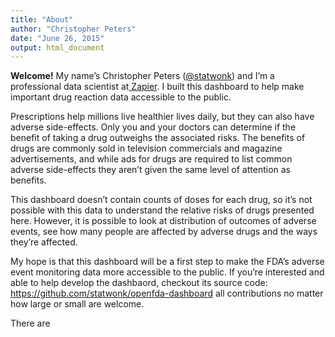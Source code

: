 ```yaml
---
title: "About"
author: "Christopher Peters"
date: "June 26, 2015"
output: html_document
---
```


**Welcome!** My name's Christopher Peters (<a href="https://twitter.com/statwonk">@statwonk</a>) and I'm a professional data scientist at<a href="https://zapier.com"> Zapier</a>. I built this dashboard to help make important drug reaction data accessible to the public.

Prescriptions help millions live healthier lives daily, but they can also have adverse side-effects. Only you and your doctors can determine if the benefit of taking a drug outweighs the associated risks. The benefits of drugs are commonly sold in television commercials and magazine advertisements, and while ads for drugs are required to list common adverse side-effects they aren't given the same level of attention as benefits.

This dashboard doesn't contain counts of doses for each drug, so it's not possible with this data to understand the relative risks of drugs presented here. However, it is possible to look at distribution of outcomes of adverse events, see how many people are affected by adverse drugs and the ways they're affected.

My hope is that this dashboard will be a first step to make the FDA's adverse event monitoring data more accessible to the public. If you're interested and able to help develop the dashbaord, checkout its source code: [https://github.com/statwonk/openfda-dashboard](https://github.com/statwonk/openfda-dashboard) all contributions no matter how large or small are welcome.

There are

